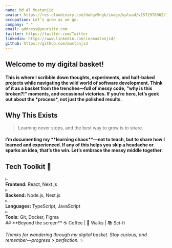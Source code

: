 ```yaml
---
name: Md Al Mustanjid
avatar: https://res.cloudinary.com/duhqv5ngk/image/upload/v1572978962/10377081_1721419224751008_1613796812905686160_n.jpg
occupation: Let’s grow as we go.
company: " "
email: address@yoursite.com
twitter: https://twitter.com/Twitter
linkedin: https://www.linkedin.com/in/mustanjid/
github: https://github.com/mustanjid
---
```


## **Welcome to my digital basket!**  
<h4 class="font-normal text-lg pb-4">This is where I scribble down thoughts, experiments, and half-baked projects while navigating the wild world of software development. Think of it as a basket from the trenches—full of messy code, "why is this broken?!" moments, and occasional victories. If you’re here, let’s geek out about the *process*, not just the polished results.</h4>

## **Why This Exists** 
> Learning never stops, and the best way to grow is to share.

<h4 class="font-normal text-lg pb-4">I’m documenting my **learning chaos**—not to teach, but to share how I learned and experienced. If any of this helps you skip a headache or sparks an idea, that’s the win. Let’s embrace the messy middle together. </h4> 

## **Tech Toolkit** 🧰
<div class="list-none space-y-1 pl-3 !-mt-1 pb-2">
  <div class="flex items-start gap-1.5">
    <span class="text-emerald-500 text-sm mt-[2px]">▹</span>
    <div class="text-sm"><strong class="text-gray-800 dark:text-gray-200">Frontend:</strong> React, Next.js</div>
  </div>
  <div class="flex items-start gap-1.5">
    <span class="text-emerald-500 text-sm mt-[2px]">▹</span>
    <div class="text-sm"><strong>Backend:</strong> Node.js, Nest.js</div>
  </div>
  <div class="flex items-start gap-1.5">
    <span class="text-emerald-500 text-sm mt-[2px]">▹</span>
    <div class="text-sm"><strong>Languages:</strong> TypeScript, JavaScript</div>
  </div>
  <div class="flex items-start gap-1.5">
    <span class="text-emerald-500 text-sm mt-[2px]">▹</span>
    <div class="text-sm"><strong>Tools:</strong> Git, Docker, Figma</div>
  </div>
</div>

<div class="mt-0">
## **Beyond the screen**
  ☕ Coffee | 🌿 Walks | 📚 Sci-fi 
</div>

*Thanks for wandering through my digital basket. Stay curious, and remember—progress > perfection.* ✨  
